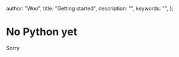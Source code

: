   author: "Woo",
  title: "Getting started",
  description: "",
  keywords: "",
};

# No Python yet

Sorry 
